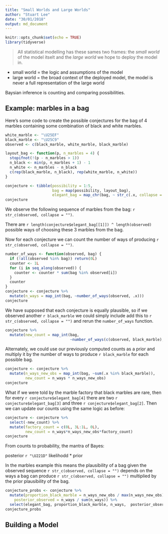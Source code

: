 ```yaml
---
title: "Small Worlds and Large Worlds"
author: "Stuart Lee"
date: "30/01/2018"
output: md_document
---
```


```r
knitr::opts_chunk$set(echo = TRUE)
library(tidyverse)
```

> All statistical modelling has these sames two frames: the _small world_ of the
model itselt and the _large world_ we hope to deploy the model in.

* small world = the logic and assumptions of the model
* large world = the broad context of the deployed model, the model is never a 
full representation of the large world

Baysian inference is counting and comparing possibilities.

## Example: marbles in a bag

Here's some code to create the possible conjectures for the bag of 4 marbles
containing some combination of black and white marbles.
```r
white_marble <- "\U25EF"
black_marble <- "\U25C9"
observed <- c(black_marble, white_marble, black_marble)

layout_bag <- function(p, n_marbles = 4) {
  stopifnot(!(p - n_marbles > 1))
  n_black <- min(p, n_marbles + 1) - 1
  n_white <- n_marbles - n_black
  c(rep(black_marble, n_black), rep(white_marble, n_white))
}

conjecture <- tibble(possibility = 1:5,
                     bag = map(possibility, layout_bag),
                     elegant_bag = map_chr(bag, ~ str_c(.x, collapse = "")))
conjecture
```

We observe the following sequence of marbles from the bag:
`r str_c(observed, collapse = "")`.  

There are `r length(conjecture$elegant_bag[[1]]) ^ length(observed)` possible
ways of choosing these 3 marbles from the bag. 

Now for each conjecture we can count
the number of ways of producing `r str_c(observed, collapse = "")`.

```r
number_of_ways <- function(observed, bag) {
  if (!all(observed %in% bag)) return(0L)
  counter <- 1L
  for (i in seq_along(observed)) {
    counter <- counter * sum(bag %in% observed[i])
  }
  counter
}
conjecture <- conjecture %>% 
  mutate(n_ways = map_int(bag, ~number_of_ways(observed, .x)))
conjecture
```

We have supposed that each conjecture is equally plausible, so if we observed
another `r black_marble` we could simply include add this to `r str_c(observed, collapse = "")` and rerun the `number_of_ways` function.

```r
conjecture %>%
  mutate(new_count = map_int(bag, 
                             ~number_of_ways(c(observed, black_marble), .x)))
```

Alternately, we could use our previously computed counts as a prior and multiply
it by the number of ways to produce `r black_marble` for each possible bag.

```r
conjecture <- conjecture %>%
  mutate(n_ways_new_obs = map_int(bag, ~sum(.x %in% black_marble)),
         new_count = n_ways * n_ways_new_obs)
conjecture 
```

What if we were told by the marble factory that black marbles are rare,
then for every `r conjecture$elegant_bag[4]` there are two `r conjecture$elegant_bag[3]` and three `r conjecture$elegant_bag[2]`. Then we can 
update our counts using the same logic as before:
```r
conjecture <- conjecture %>%
  select(-new_count) %>%
  mutate(factory_count = c(0L, 3L:1L, 0L),
         new_count = n_ways*n_ways_new_obs*factory_count)
conjecture
```

From counts to probability, the mantra of Bayes:

posterior `r "\U221D"` likelihodd * prior

In the marbles example this means the plausibility of a bag given 
the observed sequence `r str_c(observed, collapse = "")` depends on
the ways a bag can produce `r str_c(observed, collapse = "")` multiplied
by the prior plausibility of the bag.


```r
conjecture_probs <- conjecture %>%
  mutate(proportion_black_marble = n_ways_new_obs / max(n_ways_new_obs),
    posterior_observed = n_ways / sum(n_ways)) %>%
  select(elegant_bag, proportion_black_marble, n_ways,  posterior_observed)
conjecture_probs
```

## Building a Model

